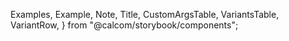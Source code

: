 
  Examples,
  Example,
  Note,
  Title,
  CustomArgsTable,
  VariantsTable,
  VariantRow,
} from "@calcom/storybook/components";


<Meta title="UI/Calendar" component={Calendar} />

<Title title="Calendar" suffix="Brief" subtitle="Version 2.0 — Last Update: 22 Aug 2022" />

## Props

The Args Table below shows you a breakdown of what props can be passed into the Calendar component. All props should have a description to make it self explanatory to see what is going on.

<CustomArgsTable of={Calendar} />

## Example

There will be a few examples of how to use the Calendar component to show different usecases.


<Canvas>
  <Story
    name="Customising Start Hour and EndHour"
    argTypes={{
      startHour: {
        control: { type: "number", min: 0, max: 23, step: 1 },
      },
      endHour: {
        control: { type: "number", min: 0, max: 23, step: 1 },
      },
    }}
    args={{
      sortEvents: true,
      startHour: 8,
      endHour: 20,
      events: events,
      hoverEventDuration: 0,
      blockingDates: blockingDates,
    }}>
    {Template.bind({})}
  </Story>
</Canvas>

<Canvas>
  <Story
    name="Onclick Handlers"
    args={{
      startHour: 8,
      endHour: 17,
      hoverEventDuration: 30,
    }}
    argTypes={{
      startHour: {
        control: { type: "number", min: 0, max: 23, step: 1 },
      },
      endHour: {
        control: { type: "number", min: 0, max: 23, step: 1 },
      },
      hoverEventDuration: {
        control: { type: "number", min: 0, max: 60, step: 1 },
      },
    }}>
    {({ ...args }) => (
      <Calendar
        {...args}
        events={events}
        onEventClick={(e) => alert(e.title)}
        onEmptyCellClick={(date) => alert(date.toString())}
        sortEvents
      />
    )}
  </Story>
</Canvas>
